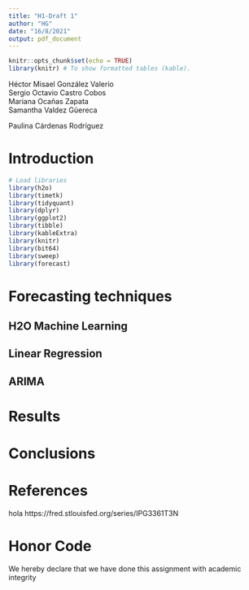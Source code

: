 ```yaml
---
title: "H1-Draft 1"
author: "HG"
date: "16/8/2021"
output: pdf_document
---
```



```r
knitr::opts_chunk$set(echo = TRUE)
library(knitr) # To show formatted tables (kable).
```

\begin{center}

\vspace{14mm}  
  
\LARGE 
Universidad de Monterrey
  
\vspace{3mm}  
  
\Large Econometría de Mercados Financieros
  
\vspace{30mm}  
  
\huge Homework 1
  
\vspace{30mm}   
  
\Large Dr. Martín Carlos Lozano Banda  
  

\end{center}

\vspace{25mm}  
  
\Large   
 Héctor Misael González Valerio  
  Sergio Octavio Castro Cobos  
  Mariana Ocañas Zapata  
  Samantha Valdez Güereca 
  
\vspace{0.08mm}

\Large
  Paulina Cárdenas Rodríguez
  
\vfill

\begin{center}
San Pedro Garza García, N.L. August 30th, 2021
\end{center}

\newpage


# Introduction

```r
# Load libraries
library(h2o)
library(timetk)
library(tidyquant)
library(dplyr)
library(ggplot2)
library(tibble)
library(kableExtra)
library(knitr)
library(bit64)
library(sweep)
library(forecast)
```

# Forecasting techniques

## H2O Machine Learning
## Linear Regression
## ARIMA

# Results

# Conclusions

# References

hola
https://fred.stlouisfed.org/series/IPG3361T3N

# Honor Code

We hereby declare that we have done this assignment with academic integrity
